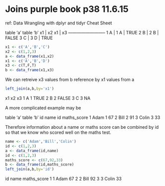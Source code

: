 Joins                 purple book p38  11.6.15
========================================================
ref: Data Wrangling with dplyr and tidyr Cheat Sheet

table 'a'           table 'b'
  x1 | x2             x1 | x3
  --------------------------
1  A |  1             A |  TRUE
2  B |  2             B | FALSE
3  C |  3             D |  TRUE
```r
x1 <- c('A','B','C')
x2 <- c(1,2,3)
a <- data_frame(x1,x2)
x1 <- c('A','B','D')
x3 <- c(T,F,T)
b <- data_frame(x1,x3)
```
We can retreive x3 values from b reference by x1 values from a
```r
left_join(a,b,by='x1')
```
  x1 x2    x3
1  A  1  TRUE
2  B  2 FALSE
3  C  3    NA

A more complicated example may be

table 'a'       table 'b'
id    name      id    maths_score
1     Adam      1     67
2     Bill      2     91
3     Colin     3     33

Therefore information about a name or maths score can be combined by id so that we know who scored well on the maths test.
```r
name <- c('Adam','Bill','Colin')
id <- c(1,2,3)
a <- data_frame(id,name)
id <- c(1,2,3)
maths_score <- c(67,92,33)
b <- data_frame(id,maths_score)
left_join(a,b,by='id')
```
  id  name maths_score
1  1  Adam          67
2  2  Bill          92
3  3 Colin          33

